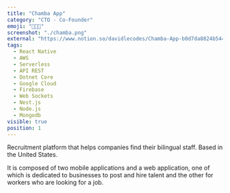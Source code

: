 ```yaml
---
title: "Chamba App"
category: "CTO - Co-Founder"
emoji: "🧑🏻‍💻"
screenshot: "./chamba.png"
external: "https://www.notion.so/davidlecodes/Chamba-App-b0d7da8824b5444fa1ff52b6335fb8bd"
tags:
  - React Native
  - AWS
  - Serverless
  - API REST
  - Dotnet Core
  - Google Cloud
  - Firebase
  - Web Sockets
  - Nest.js
  - Node.js
  - Mongodb
visible: true
position: 1
---
```


Recruitment platform that helps companies find their bilingual staff. Based in the United States.

It is composed of two mobile applications and a web application, one of which is dedicated to businesses to post and hire talent and the other for workers who are looking for a job.
